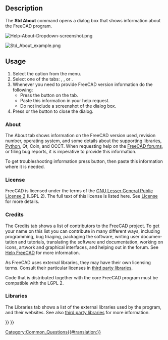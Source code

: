 <languages/>

<div lang="en" dir="ltr" class="mw-content-ltr">
{{Docnav
|[[Std_ReportBug|ReportBug]]
|[[Std_WhatsThis|WhatsThis]]
|[[Std_Help_Menu|Std Help Menu]]
|IconL=Std_ReportBug.svg
|IconR=Std_WhatsThis.svg
|IconC=Freecad.svg
}}
</div>

<div lang="en" dir="ltr" class="mw-content-ltr">
{{GuiCommand
|Name=Std About
|Workbenches=All
|MenuLocation=Help → About FreeCAD
}}
</div>

<div lang="en" dir="ltr" class="mw-content-ltr">
==Description==
</div>

<div lang="en" dir="ltr" class="mw-content-ltr">
The '''Std About''' command opens a dialog box that shows information about the FreeCAD program.
</div>

<div lang="en" dir="ltr" class="mw-content-ltr">
[[File:Help-About-Dropdown-screenshot.png]]
{{Caption|Activate the About dialog via {{MenuCommand|Help → [[Image:Std_About.svg|16px]] About FreeCAD}}}}
</div>

<div lang="en" dir="ltr" class="mw-content-ltr">
[[File:Std_About_example.png]]
{{Caption|The About FreeCAD dialog box}}
</div>

<div lang="en" dir="ltr" class="mw-content-ltr">
{{VeryImportantMessage|'''ATTENTION''': Do not take a screenshot of this dialog box! Instead press the {{Button|Copy to clipboard}} button and then paste the information in your help request.}}
</div>

<div lang="en" dir="ltr" class="mw-content-ltr">
==Usage==
</div>

<div lang="en" dir="ltr" class="mw-content-ltr">
# Select the {{MenuCommand|Help → [[Image:Std_About.svg|16px]] About FreeCAD}} option from the menu.
# Select one of the tabs: {{MenuCommand|About}}, {{MenuCommand|Credits}}, {{MenuCommand|License}} or {{MenuCommand|Libraries}}.
# Whenever you need to provide FreeCAD version information do the following:
#* Press the {{Button|Copy to clipboard}} button on the {{MenuCommand|About}} tab.
#* Paste this information in your help request.
#* Do not include a screenshot of the dialog box.
# Press {{KEY|Esc}} or the {{Button|OK}} button to close the dialog.
</div>

<div lang="en" dir="ltr" class="mw-content-ltr">
===About===
</div>

<div lang="en" dir="ltr" class="mw-content-ltr">
The About tab shows information on the FreeCAD version used, revision number, operating system, and some details about the supporting libraries, [[Python|Python]], Qt, Coin, and OCCT. When requesting help on the [https://forum.freecad.org/viewtopic.php?f=3&t=2264 FreeCAD forums], or filing bug reports, it is imperative to provide this information.
</div>

<div lang="en" dir="ltr" class="mw-content-ltr">
To get troubleshooting information press {{Button|Copy to clipboard}} button, then paste this information where it is needed.
</div>

{{Code|lang=text|code=
OS: Windows 11 build 22621
Word size of FreeCAD: 64-bit
Version: 0.21.2.33771 (Git)
Build type: Release
Branch: releases/FreeCAD-0-21
Hash: b9bfa5c5507506e4515816414cd27f4851d00489
Python 3.8.10, Qt 5.15.2, Coin 4.0.1, Vtk 8.2.0, OCC 7.6.3
Locale: English/United States (en_US)
Installed mods: 
  * fasteners 0.5.0
  * sheetmetal 0.3.16
}}

<div lang="en" dir="ltr" class="mw-content-ltr">
===License===
</div>

<div lang="en" dir="ltr" class="mw-content-ltr">
FreeCAD is licensed under the terms of the [https://en.wikipedia.org/wiki/GNU_Lesser_General_Public_License GNU Lesser General Public License 2] (LGPL 2). The full text of this license is listed here. See [[License|License]] for more details.
</div>

<div lang="en" dir="ltr" class="mw-content-ltr">
===Credits===
</div>

<div lang="en" dir="ltr" class="mw-content-ltr">
The Credits tab shows a list of contributors to the FreeCAD project. To get your name on this list you can contribute in many different ways, including programming, bug triaging, packaging the software, writing user documentation and tutorials, translating the software and documentation, working on icons, artwork and graphical interfaces, and helping out in the forum. See [[Help_FreeCAD|Help FreeCAD]] for more information.
</div>

<div lang="en" dir="ltr" class="mw-content-ltr">
As FreeCAD uses external libraries, they may have their own licensing terms. Consult their particular licenses in [[Third_Party_Libraries|third party libraries]].
</div>

<div lang="en" dir="ltr" class="mw-content-ltr">
Code that is distributed together with the core FreeCAD program must be compatible with the LGPL 2.
</div>

<div lang="en" dir="ltr" class="mw-content-ltr">
===Libraries===
</div>

<div lang="en" dir="ltr" class="mw-content-ltr">
The Libraries tab shows a list of the external libraries used by the program, and their websites. See also [[Third_Party_Libraries|third party libraries]] for more information.
</div>


<div lang="en" dir="ltr" class="mw-content-ltr">
{{Docnav
|[[Std_ReportBug|ReportBug]]
|[[Std_WhatsThis|WhatsThis]]
|[[Std_Help_Menu|Std Help Menu]]
|IconL=Std_ReportBug.svg
|IconR=Std_WhatsThis.svg
|IconC=Freecad.svg
}}
</div>

[[Category:Common_Questions{{#translation:}}]]
{{Std_Base_navi{{#translation:}}}}
{{Userdocnavi{{#translation:}}}}